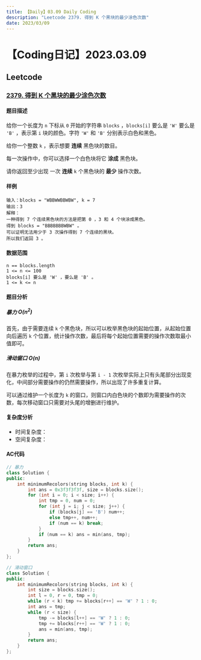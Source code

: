 ```yaml
---
title: 【Daily】03.09 Daily Coding
description: "Leetcode 2379. 得到 K 个黑块的最少涂色次数"
date: 2023/03/09
---
```



# 【Coding日记】2023.03.09

## Leetcode

### [2379. 得到 K 个黑块的最少涂色次数](https://leetcode.cn/problems/minimum-recolors-to-get-k-consecutive-black-blocks/)

#### 题目描述

给你一个长度为 `n` 下标从 `0` 开始的字符串 `blocks` ，`blocks[i]` 要么是 `'W'` 要么是 `'B'` ，表示第 `i` 块的颜色。字符 `'W'` 和 `'B'` 分别表示白色和黑色。

给你一个整数 `k` ，表示想要 **连续** 黑色块的数目。

每一次操作中，你可以选择一个白色块将它 **涂成** 黑色块。

请你返回至少出现 一次 **连续**  `k` 个黑色块的 **最少** 操作次数。

#### 样例

```
输入：blocks = "WBBWWBBWBW", k = 7
输出：3
解释：
一种得到 7 个连续黑色块的方法是把第 0 ，3 和 4 个块涂成黑色。
得到 blocks = "BBBBBBBWBW" 。
可以证明无法用少于 3 次操作得到 7 个连续的黑块。
所以我们返回 3 。
```

#### 数据范围

```
n == blocks.length
1 <= n <= 100
blocks[i] 要么是 'W' ，要么是 'B' 。
1 <= k <= n
```

#### 题目分析

##### 暴力 $O(n^2)$

首先，由于需要连续 `k` 个黑色块，所以可以枚举黑色块的起始位置，从起始位置向后遍历 `k` 个位置，统计操作次数，最后将每个起始位置需要的操作次数取最小值即可。

##### 滑动窗口 $O(n)$ 

在暴力枚举的过程中，第 `i` 次枚举与第 `i - 1` 次枚举实际上只有头尾部分出现变化，中间部分需要操作的仍然需要操作，所以出现了许多重复计算。

可以通过维护一个长度为 `k` 的窗口，则窗口内白色块的个数即为需要操作的次数，每次移动窗口只需要对头尾的增删进行维护。

#### 复杂度分析

- 时间复杂度：
- 空间复杂度：

#### AC代码

```cpp
// 暴力
class Solution {
public:
    int minimumRecolors(string blocks, int k) {
        int ans = 0x3f3f3f3f, size = blocks.size();
        for (int i = 0; i < size; i++) {
            int tmp = 0, num = 0;
            for (int j = i; j < size; j++) {
                if (blocks[j] == 'B') num++;
                else tmp++, num++;
                if (num == k) break;
            }
            if (num == k) ans = min(ans, tmp);
        }
        return ans;
    }
};

// 滑动窗口
class Solution {
public:
    int minimumRecolors(string blocks, int k) {
        int size = blocks.size();
        int l = 0, r = 0, tmp = 0;
        while (r < k) tmp += blocks[r++] == 'W' ? 1 : 0;
        int ans = tmp;
        while (r < size) {
            tmp -= blocks[l++] == 'W' ? 1 : 0;
            tmp += blocks[r++] == 'W' ? 1 : 0;
            ans = min(ans, tmp);
        }
        return ans;
    }
};
```

